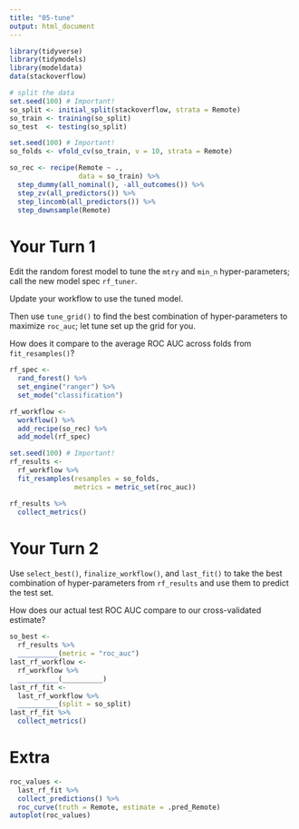 ```yaml
---
title: "05-tune"
output: html_document
---
```


```r
library(tidyverse)
library(tidymodels)
library(modeldata)
data(stackoverflow)

# split the data
set.seed(100) # Important!
so_split <- initial_split(stackoverflow, strata = Remote)
so_train <- training(so_split)
so_test  <- testing(so_split)

set.seed(100) # Important!
so_folds <- vfold_cv(so_train, v = 10, strata = Remote)

so_rec <- recipe(Remote ~ ., 
                 data = so_train) %>% 
  step_dummy(all_nominal(), -all_outcomes()) %>% 
  step_zv(all_predictors()) %>% 
  step_lincomb(all_predictors()) %>% 
  step_downsample(Remote)
```


# Your Turn 1

Edit the random forest model to tune the `mtry` and `min_n` hyper-parameters; call the new model spec `rf_tuner`.

Update your workflow to use the tuned model.

Then use `tune_grid()` to find the best combination of hyper-parameters to maximize `roc_auc`; let tune set up the grid for you.

How does it compare to the average ROC AUC across folds from `fit_resamples()`?

```r
rf_spec <- 
  rand_forest() %>% 
  set_engine("ranger") %>% 
  set_mode("classification")

rf_workflow <-
  workflow() %>% 
  add_recipe(so_rec) %>% 
  add_model(rf_spec)

set.seed(100) # Important!
rf_results <-
  rf_workflow %>% 
  fit_resamples(resamples = so_folds,
                metrics = metric_set(roc_auc))

rf_results %>% 
  collect_metrics()
```



# Your Turn 2

Use `select_best()`, `finalize_workflow()`, and `last_fit()` to take the best combination of hyper-parameters from `rf_results` and use them to predict the test set.

How does our actual test ROC AUC compare to our cross-validated estimate?

```r
so_best <-
  rf_results %>% 
  __________(metric = "roc_auc")
last_rf_workflow <- 
  rf_workflow %>%
  __________(__________) 
last_rf_fit <-
  last_rf_workflow %>% 
  __________(split = so_split)
last_rf_fit %>% 
  collect_metrics()
```

# Extra

```r
roc_values <- 
  last_rf_fit %>% 
  collect_predictions() %>% 
  roc_curve(truth = Remote, estimate = .pred_Remote)
autoplot(roc_values)
```

